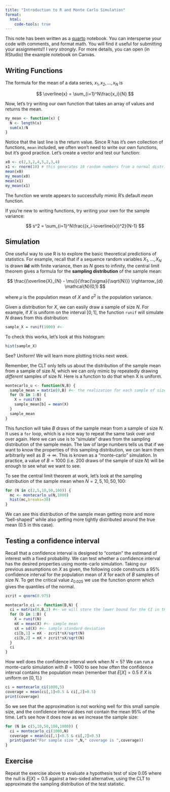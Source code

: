 ```yaml
---
title: "Introduction to R and Monte Carlo Simulation"
format:
  html:
    code-tools: true
---
```


This note has been written as a [quarto]() notebook. You can intersperse your code with comments, and format math. You will find it useful for submitting your assignments!! I *very strongly*. For more details, you can open (in RStudio) the example notebook on Canvas.

## Writing Functions

The formula for the mean of a data series, $x_1,x_2,...,x_N$ is

$$ \overline{x} = \sum_{i=1}^N\frac{x_i}{N} $$

Now, let's try writing our own function that takes an array of values and returns the mean.

```r
my_mean <- function(x) {
  N <- length(x)
  sum(x)/N
}
```

Notice that the last line is the return value. Since R has it's own collection of functions, `mean` included, we often won't need to write our own functions, but it's good practice. Let's create a vector and test our function:

```r
x0 <- c(2,3,2,4,5,2,3,4)
x1 <- rnorm(10) # this generates 10 random numbers from a normal distribution
mean(x0)
my_mean(x0)
mean(x1)
my_mean(x1)
```

The function we wrote appears to successfully mimic R's default *mean* function.

If you're new to writing functions, try writing your own for the sample variance:

$$ s^2 = \sum_{i=1}^N\frac{(x_i-\overline{x})^2}{N-1} $$

## Simulation

One useful way to use R is to explore the basic theoretical predictions of statistics. For example, recall that if a sequence random variables $X_{1},...,X_{N}$ is drawn **iid** with finite variance, then as $N$ goes to infinity, the central limit theorem gives a formula for the **sampling distribution** of the sample mean:

$$ \frac{(\overline{X}_{N} - \mu)}{\frac{\sigma}{\sqrt{N}}} \rightarrow_{d} \mathcal{N}(0,1) $$

where $\mu$ is the population mean of $X$ and $\sigma^2$ is the population variance.

Given a distribution for $X$, we can easily draw a sample of size $N$. For example, if $X$ is uniform on the interval $[0,1]$, the function `runif` will simulate $N$ draws from this distribution:

```r
sample_X = runif(1000) #<- 
```

To check this works, let's look at this histogram:

```r
hist(sample_X)
```

See? Uniform! We will learn more plotting tricks next week.

Remember, the CLT only tells us about the distribution of the sample mean from a sample of size $N$, which we can only mimic by repeatedly drawing *different* samples of size $N$. Here is a function to do that when X is uniform.

```r
montecarlo_u <- function(N,B) {
  sample_mean = matrix(0,B) #<- the realization for each sample of size N will be stored in this vector
  for (b in 1:B) {
    X = runif(N)
    sample_mean[b] = mean(X)
  }
  sample_mean
}

```

This function will take $B$ draws of the sample mean from a sample of size $N$. It uses a `for` loop, which is a nice way to repeat the same task over and over again. Here we can use is to "simulate" draws from the sampling distribution of the sample mean. The law of large numbers tells us that if we want to know the properties of this sampling distribution, we can learn them arbitrarily well as $B\rightarrow\infty$. This is known as a "monte-carlo" simulation. In practice, a value of $B=1000$ (i.e. 200 draws of the sample of size $N$) will be enough to see what we want to see.

To see the central limit theorem at work, let's look at the sampling distribution of the sample mean when $N=2,5,10,50,100$:

```r

for (N in c(2,5,10,50,100)) {
  mc <- montecarlo_u(N,1000)
  hist(mc,breaks=30)
}

```

We can see this distribution of the sample mean getting more and more "bell-shaped" while also getting more tightly distributed around the true mean (0.5 in this case).

## Testing a confidence interval

Recall that a confidence interval is designed to "contain" the estimand of interest with a fixed probability. We can test whether a confidence interval has the desired properties using monte-carlo simulation. Taking our previous assumptions on $X$ as given, the following code constructs a 95% confidence interval for the population mean of $X$ for each of $B$ samples of size $N$. To get the critical value $z_{0.025}$ we use the function $qnorm$ which gives the quantiles of the normal.

```r
zcrit = qnorm(0.975)

montecarlo_ci <- function(B,N) {
  ci = matrix(0,B,2) #<- we will store the lower bound for the CI in the first column, and the upper bound in the second column
  for (b in 1:B) {
    X = runif(N)
    mX = mean(X) #<- sample mean
    sX = sd(X) #<- sample standard deviation
    ci[b,1] = mX - zcrit*sX/sqrt(N)
    ci[b,2] = mX + zcrit*sX/sqrt(N)
  }
  ci
}

```

How well does the confidence interval work when $N=5$? We can run a monte-carlo simulation with $B=1000$ to see how often the confidence interval contains the population mean (remenber that $E[X]=0.5$ if $X$ is uniform on $[0,1]$.)

```r
ci = montecarlo_ci(1000,5)
coverage = mean(ci[,1]<0.5 & ci[,2]>0.5)
print(coverage)
```

So we see that the approximation is not working well for this small sample size, and the confidence interval does not contain the mean 95% of the time. Let's see how it does now as we increase the sample size:

```r
for (N in c(5,10,50,100,1000)) {
  ci = montecarlo_ci(1000,N)
  coverage = mean(ci[,1]<0.5 & ci[,2]>0.5)
  print(paste("For sample size ",N," coverage is ",coverage))
}


```

## Exercise

Repeat the exercise above to evaluate a hypothesis test of size 0.05 where the null is $E[X]=0.5$ against a two-sided alternative, using the CLT to approximate the sampling distribution of the test statistic.
